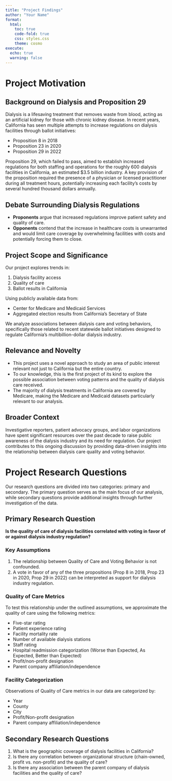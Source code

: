 ```yaml
---
title: "Project Findings"
author: "Your Name"
format: 
  html:
    toc: true
    code-fold: true
    css: styles.css
    theme: cosmo
execute:
  echo: true
  warning: false
---
```


# Project Motivation

## Background on Dialysis and Proposition 29

Dialysis is a lifesaving treatment that removes waste from blood, acting as an artificial kidney for those with chronic kidney disease. In recent years, California has seen multiple attempts to increase regulations on dialysis facilities through ballot initiatives:

- Proposition 8 in 2018
- Proposition 23 in 2020
- Proposition 29 in 2022

Proposition 29, which failed to pass, aimed to establish increased regulations for both staffing and operations for the roughly 600 dialysis facilities in California, an estimated $3.5 billion industry. A key provision of the proposition required the presence of a physician or licensed practitioner during all treatment hours, potentially increasing each facility's costs by several hundred thousand dollars annually.

## Debate Surrounding Dialysis Regulations

- **Proponents** argue that increased regulations improve patient safety and quality of care.
- **Opponents** contend that the increase in healthcare costs is unwarranted and would limit care coverage by overwhelming facilities with costs and potentially forcing them to close.

## Project Scope and Significance

Our project explores trends in:

1. Dialysis facility access
2. Quality of care
3. Ballot results in California

Using publicly available data from:

- Center for Medicare and Medicaid Services
- Aggregated election results from California's Secretary of State

We analyze associations between dialysis care and voting behaviors, specifically those related to recent statewide ballot initiatives designed to regulate California's multibillion-dollar dialysis industry.

## Relevance and Novelty

- This project uses a novel approach to study an area of public interest relevant not just to California but the entire country.
- To our knowledge, this is the first project of its kind to explore the possible association between voting patterns and the quality of dialysis care received.
- The majority of dialysis treatments in California are covered by Medicare, making the Medicare and Medicaid datasets particularly relevant to our analysis.

## Broader Context

Investigative reporters, patient advocacy groups, and labor organizations have spent significant resources over the past decade to raise public awareness of the dialysis industry and its need for regulation. Our project contributes to this ongoing discussion by providing data-driven insights into the relationship between dialysis care quality and voting behavior.

# Project Research Questions

Our research questions are divided into two categories: primary and secondary. The primary question serves as the main focus of our analysis, while secondary questions provide additional insights through further investigation of the data.

## Primary Research Question

**Is the quality of care of dialysis facilities correlated with voting in favor of or against dialysis industry regulation?**

### Key Assumptions

1. The relationship between Quality of Care and Voting Behavior is not confounded.
2. A vote in favor of any of the three propositions (Prop 8 in 2018, Prop 23 in 2020, Prop 29 in 2022) can be interpreted as support for dialysis industry regulation.

### Quality of Care Metrics

To test this relationship under the outlined assumptions, we approximate the quality of care using the following metrics:

- Five-star rating
- Patient experience rating
- Facility mortality rate
- Number of available dialysis stations
- Staff rating
- Hospital readmission categorization (Worse than Expected, As Expected, Better than Expected)
- Profit/non-profit designation
- Parent company affiliation/independence

### Facility Categorization

Observations of Quality of Care metrics in our data are categorized by:

- Year
- County
- City
- Profit/Non-profit designation
- Parent company affiliation/independence

## Secondary Research Questions

1. What is the geographic coverage of dialysis facilities in California?
2. Is there any correlation between organizational structure (chain-owned, profit vs. non-profit) and the quality of care?
3. Is there any association between the parent company of dialysis facilities and the quality of care?
